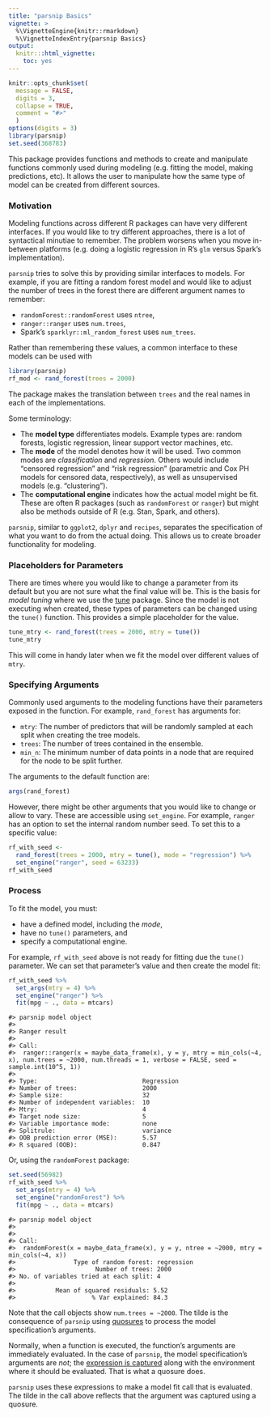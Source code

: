 ```yaml
---
title: "parsnip Basics"
vignette: >
  %\VignetteEngine{knitr::rmarkdown}
  %\VignetteIndexEntry{parsnip Basics}
output:
  knitr:::html_vignette:
    toc: yes
---
```


```r
knitr::opts_chunk$set(
  message = FALSE,
  digits = 3,
  collapse = TRUE,
  comment = "#>"
  )
options(digits = 3)
library(parsnip)
set.seed(368783)
```


This package provides functions and methods to create and manipulate functions commonly used during modeling (e.g. fitting the model, making predictions, etc). It allows the user to manipulate how the same type of model can be created from different sources.


### Motivation

Modeling functions across different R packages can have very different interfaces. If you would like to try different approaches, there is a lot of syntactical minutiae to remember. The problem worsens when you move in-between platforms (e.g. doing a logistic regression in R's `glm` versus Spark's implementation). 

`parsnip` tries to solve this by providing similar interfaces to models. For example, if you are fitting a random forest model and would like to adjust the number of trees in the forest there are different argument names to remember:

* `randomForest::randomForest` uses `ntree`,
* `ranger::ranger` uses `num.trees`,  
* Spark's `sparklyr::ml_random_forest` uses `num_trees`.

Rather than remembering these values, a common interface to these models can be used with

```r
library(parsnip)
rf_mod <- rand_forest(trees = 2000)
``` 

The package makes the translation between `trees` and the real names in each of the implementations. 

Some terminology:

* The **model type** differentiates models. Example types are: random forests, logistic regression, linear support vector machines, etc. 
* The **mode** of the model denotes how it will be used. Two common modes are _classification_ and _regression_. Others would include "censored regression" and "risk regression" (parametric and Cox PH models for censored data, respectively), as well as unsupervised models (e.g. "clustering"). 
* The **computational engine** indicates how the actual model might be fit. These are often R packages (such as `randomForest` or `ranger`) but might also be methods outside of R (e.g. Stan, Spark, and others). 

`parsnip`, similar to `ggplot2`, `dplyr` and `recipes`, separates the specification of what you want to do from the actual doing. This allows us to create broader functionality for modeling. 


### Placeholders for Parameters

There are times where you would like to change a parameter from its default but you are not sure what the final value will be. This is the basis for _model tuning_ where we use the [tune](https://tune.tidymodels.org/) package. Since the model is not executing when created, these types of parameters can be changed using the `tune()` function. This provides a simple placeholder for the value. 

```r
tune_mtry <- rand_forest(trees = 2000, mtry = tune())
tune_mtry
```

This will come in handy later when we fit the model over different values of `mtry`. 

### Specifying Arguments

Commonly used arguments to the modeling functions have their parameters exposed in the function. For example, `rand_forest` has arguments for:

* `mtry`: The number of predictors that will be randomly sampled at each split when creating the tree models.
* `trees`: The number of trees contained in the ensemble.
* `min_n`: The minimum number of data points in a node that are required for the node to be split further.

The arguments to the default function are:

```r
args(rand_forest)
```

However, there might be other arguments that you would like to change or allow to vary. These are accessible using `set_engine`. For example, `ranger` has an option to set the internal random number seed. To set this to a specific value: 

```r
rf_with_seed <- 
  rand_forest(trees = 2000, mtry = tune(), mode = "regression") %>%
  set_engine("ranger", seed = 63233)
rf_with_seed
```

### Process

To fit the model, you must:

* have a defined model, including the _mode_,
* have no `tune()` parameters, and
* specify a computational engine. 

For example, `rf_with_seed` above is not ready for fitting due the `tune()` parameter. We can set that parameter's value and then create the model fit: 

```r
rf_with_seed %>% 
  set_args(mtry = 4) %>% 
  set_engine("ranger") %>%
  fit(mpg ~ ., data = mtcars)
```

```
#> parsnip model object
#> 
#> Ranger result
#> 
#> Call:
#>  ranger::ranger(x = maybe_data_frame(x), y = y, mtry = min_cols(~4, x), num.trees = ~2000, num.threads = 1, verbose = FALSE, seed = sample.int(10^5, 1)) 
#> 
#> Type:                             Regression 
#> Number of trees:                  2000 
#> Sample size:                      32 
#> Number of independent variables:  10 
#> Mtry:                             4 
#> Target node size:                 5 
#> Variable importance mode:         none 
#> Splitrule:                        variance 
#> OOB prediction error (MSE):       5.57 
#> R squared (OOB):                  0.847
```

Or, using the `randomForest` package: 

```r
set.seed(56982)
rf_with_seed %>% 
  set_args(mtry = 4) %>% 
  set_engine("randomForest") %>%
  fit(mpg ~ ., data = mtcars)
```

```
#> parsnip model object
#> 
#> 
#> Call:
#>  randomForest(x = maybe_data_frame(x), y = y, ntree = ~2000, mtry = min_cols(~4, x)) 
#>                Type of random forest: regression
#>                      Number of trees: 2000
#> No. of variables tried at each split: 4
#> 
#>           Mean of squared residuals: 5.52
#>                     % Var explained: 84.3
```

Note that the call objects show `num.trees = ~2000`. The tilde is the consequence of `parsnip` using [quosures](https://adv-r.hadley.nz/evaluation.html#quosures) to process the model specification's arguments. 

Normally, when a function is executed, the function's arguments are immediately evaluated. In the case of `parsnip`, the model specification's arguments are _not_; the [expression is captured](https://www.tidyverse.org/blog/2019/04/parsnip-internals/) along with the environment where it should be evaluated. That is what a quosure does. 

`parsnip` uses these expressions to make a model fit call that is evaluated. The tilde in the call above reflects that the argument was captured using a quosure. 

